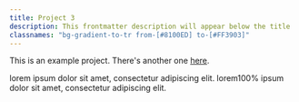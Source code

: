 ```yaml
---
title: Project 3
description: This frontmatter description will appear below the title
classnames: "bg-gradient-to-tr from-[#8100ED] to-[#FF3903]"
---
```


This is an example project. There's another one [here](/projects/example-post).

lorem ipsum dolor sit amet, consectetur adipiscing elit.
lorem100% ipsum dolor sit amet, consectetur adipiscing elit.
